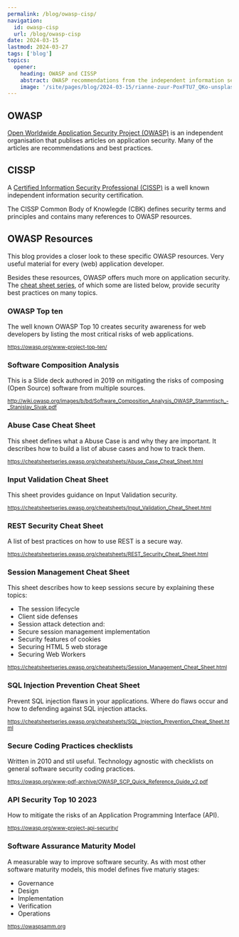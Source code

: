 ```yaml
---
permalink: /blog/owasp-cisp/
navigation:
  id: owasp-cisp
  url: /blog/owasp-cisp
date: 2024-03-15
lastmod: 2024-03-27
tags: ['blog']
topics:
  opener:
    heading: OWASP and CISSP
    abstract: OWASP recommendations from the independent information security certification CISSP.
    image: '/site/pages/blog/2024-03-15/rianne-zuur-PoxFTU7_QKo-unsplash.jpg'
---
```



## OWASP

[Open Worldwide Application Security Project (OWASP)](https://owasp.org) is an
independent organisation that publises articles on application security. Many of
the articles are recommendations and best practices.

## CISSP

A [Certified Information Security Professional
(CISSP)](https://www.isc2.org/Certifications/CISSP) is a well known independent
information security certification.

The CISSP Common Body of Knowlegde (CBK) defines security terms and principles
and contains many references to OWASP resources.

## OWASP Resources

This blog provides a closer look to these specific OWASP resources. Very useful
material for every (web) application developer.

Besides these resources, OWASP offers much more on application security. The
[cheat sheet series](https://cheatsheetseries.owasp.org), of which some are
listed below, provide security best practices on many topics.

### OWASP Top ten

The well known OWASP Top 10 creates security awareness for web developers by
listing the most critical risks of web applications.

<small>https://owasp.org/www-project-top-ten/</small>

### Software Composition Analysis

This is a Slide deck authored in 2019 on mitigating the risks of composing (Open
Source) software from multiple sources.

<small>http://wiki.owasp.org/images/b/bd/Software_Composition_Analysis_OWASP_Stammtisch_-_Stanislav_Sivak.pdf</small>

### Abuse Case Cheat Sheet

This sheet defines what a Abuse Case is and why they are important. It describes
how to build a list of abuse cases and how to track them.

<small>https://cheatsheetseries.owasp.org/cheatsheets/Abuse_Case_Cheat_Sheet.html</small>

### Input Validation Cheat Sheet

This sheet provides guidance on Input Validation security.

<small>https://cheatsheetseries.owasp.org/cheatsheets/Input_Validation_Cheat_Sheet.html</small>

### REST Security Cheat Sheet

A list of best practices on how to use REST is a secure way.

<small>https://cheatsheetseries.owasp.org/cheatsheets/REST_Security_Cheat_Sheet.html</small>

### Session Management Cheat Sheet

This sheet describes how to keep sessions secure by explaining these topics:

- The session lifecycle
- Client side defenses
- Session attack detection and:
- Secure session management implementation
- Security features of cookies
- Securing HTML 5 web storage
- Securing Web Workers

<small>https://cheatsheetseries.owasp.org/cheatsheets/Session_Management_Cheat_Sheet.html</small>

### SQL Injection Prevention Cheat Sheet

Prevent SQL injection flaws in your applications. Where do flaws occur and how
to defending against SQL injection attacks.

<small>https://cheatsheetseries.owasp.org/cheatsheets/SQL_Injection_Prevention_Cheat_Sheet.html</small>

### Secure Coding Practices checklists

Written in 2010 and stil useful. Technology agnostic with checklists on general
software security coding practices.

<small>https://owasp.org/www-pdf-archive/OWASP_SCP_Quick_Reference_Guide_v2.pdf</small>

### API Security Top 10 2023

How to mitigate the risks of an Application Programming Interface (API).

<small>https://owasp.org/www-project-api-security/</small>

### Software Assurance Maturity Model

A measurable way to improve software security. As with most other software
maturity models, this model defines five maturiy stages:

- Governance
- Design
- Implementation
- Verification
- Operations

<small>https://owaspsamm.org</small>
